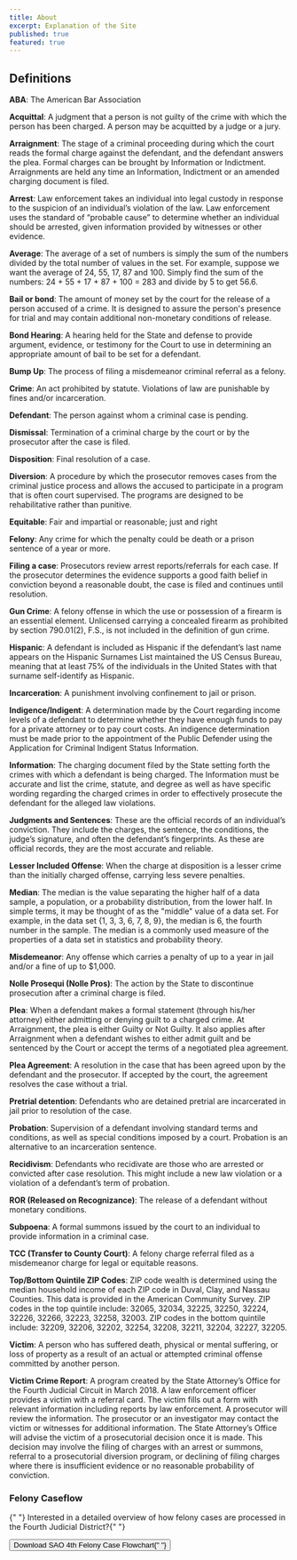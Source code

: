 ```yaml
---
title: About
excerpt: Explanation of the Site
published: true
featured: true
---
```


<Container>


## Definitions

**ABA**: The American Bar Association

**Acquittal**: A judgment that a person is not guilty of the crime with which the person has been charged. A person may be acquitted by a judge or a jury.

**Arraignment**: The stage of a criminal proceeding during which the court reads the formal charge against the defendant, and the defendant answers the plea. Formal charges can be brought by Information or Indictment. Arraignments are held any time an Information, Indictment or an amended charging document is filed.

**Arrest**: Law enforcement takes an individual into legal custody in response to the suspicion of an individual’s violation of the law. Law enforcement uses the standard of “probable cause” to determine whether an individual should be arrested, given information provided by witnesses or other evidence.

**Average**: The average of a set of numbers is simply the sum of the numbers divided by the total number of values in the set. For example, suppose we want the average of 24, 55, 17, 87 and 100. Simply find the sum of the numbers: 24 + 55 + 17 + 87 + 100 = 283 and divide by 5 to get 56.6.

**Bail or bond**: The amount of money set by the court for the release of a person accused of a crime. It is designed to assure the person's presence for trial and may contain additional non-monetary conditions of release.

**Bond Hearing**: A hearing held for the State and defense to provide argument, evidence, or testimony for the Court to use in determining an appropriate amount of bail to be set for a defendant.

**Bump Up**: The process of filing a misdemeanor criminal referral as a felony.

**Crime**: An act prohibited by statute. Violations of law are punishable by fines and/or incarceration.

**Defendant**: The person against whom a criminal case is pending.

**Dismissal**: Termination of a criminal charge by the court or by the prosecutor after the case is filed.

**Disposition**: Final resolution of a case.

**Diversion**: A procedure by which the prosecutor removes cases from the criminal justice process and allows the accused to participate in a program that is often court supervised. The programs are designed to be rehabilitative rather than punitive.

**Equitable**: Fair and impartial or reasonable; just and right

**Felony**: Any crime for which the penalty could be death or a prison sentence of a year or more.

**Filing a case**: Prosecutors review arrest reports/referrals for each case. If the prosecutor determines the evidence supports a good faith belief in conviction beyond a reasonable doubt, the case is filed and continues until resolution.

**Gun Crime**: A felony offense in which the use or possession of a firearm is an essential element. Unlicensed carrying a concealed firearm as prohibited by section 790.01(2), F.S., is not included in the definition of gun crime.

**Hispanic**: A defendant is included as Hispanic if the defendant’s last name appears on the Hispanic Surnames List maintained the US Census Bureau, meaning that at least 75% of the individuals in the United States with that surname self-identify as Hispanic.

**Incarceration**: A punishment involving confinement to jail or prison.

**Indigence/Indigent**: A determination made by the Court regarding income levels of a defendant to determine whether they have enough funds to pay for a private attorney or to pay court costs. An indigence determination must be made prior to the appointment of the Public Defender using the Application for Criminal Indigent Status Information.

**Information**: The charging document filed by the State setting forth the crimes with which a defendant is being charged. The Information must be accurate and list the crime, statute, and degree as well as have specific wording regarding the charged crimes in order to effectively prosecute the defendant for the alleged law violations.

**Judgments and Sentences**: These are the official records of an individual’s conviction. They include the charges, the sentence, the conditions, the judge’s signature, and often the defendant’s fingerprints. As these are official records, they are the most accurate and reliable.

**Lesser Included Offense**: When the charge at disposition is a lesser crime than the initially charged offense, carrying less severe penalties.

**Median**: The median is the value separating the higher half of a data sample, a population, or a probability distribution, from the lower half. In simple terms, it may be thought of as the "middle" value of a data set. For example, in the data set {1, 3, 3, 6, 7, 8, 9}, the median is 6, the fourth number in the sample. The median is a commonly used measure of the properties of a data set in statistics and probability theory.

**Misdemeanor**: Any offense which carries a penalty of up to a year in jail and/or a fine of up to \$1,000.

**Nolle Prosequi (Nolle Pros)**: The action by the State to discontinue prosecution after a criminal charge is filed.

**Plea**: When a defendant makes a formal statement (through his/her attorney) either admitting or denying guilt to a charged crime. At Arraignment, the plea is either Guilty or Not Guilty. It also applies after Arraignment when a defendant wishes to either admit guilt and be sentenced by the Court or accept the terms of a negotiated plea agreement.

**Plea Agreement**: A resolution in the case that has been agreed upon by the defendant and the prosecutor. If accepted by the court, the agreement resolves the case without a trial.

**Pretrial detention**: Defendants who are detained pretrial are incarcerated in jail prior to resolution of the case.

**Probation**: Supervision of a defendant involving standard terms and conditions, as well as special conditions imposed by a court. Probation is an alternative to an incarceration sentence.

**Recidivism**: Defendants who recidivate are those who are arrested or convicted after case resolution. This might include a new law violation or a violation of a defendant’s term of probation.

**ROR (Released on Recognizance)**: The release of a defendant without monetary conditions.

**Subpoena**: A formal summons issued by the court to an individual to provide information in a criminal case.

**TCC (Transfer to County Court)**: A felony charge referral filed as a misdemeanor charge for legal or equitable reasons.

**Top/Bottom Quintile ZIP Codes**: ZIP code wealth is determined using the median household income of each ZIP code in Duval, Clay, and Nassau Counties. This data is provided in the American Community Survey. ZIP codes in the top quintile include: 32065, 32034, 32225, 32250, 32224, 32226, 32266, 32223, 32258, 32003. ZIP codes in the bottom quintile include: 32209, 32206, 32202, 32254, 32208, 32211, 32204, 32227, 32205.

**Victim**: A person who has suffered death, physical or mental suffering, or loss of property as a result of an actual or attempted criminal offense committed by another person.

**Victim Crime Report**: A program created by the State Attorney’s Office for the Fourth Judicial Circuit in March 2018. A law enforcement officer provides a victim with a referral card. The victim fills out a form with relevant information including reports by law enforcement. A prosecutor will review the information. The prosecutor or an investigator may contact the victim or witnesses for additional information. The State Attorney’s Office will advise the victim of a prosecutorial decision once it is made. This decision may involve the filing of charges with an arrest or summons, referral to a prosecutorial diversion program, or declining of filing charges where there is insufficient evidence or no reasonable probability of conviction.

### Felony Caseflow

<P mb="3">
  {" "}
  Interested in a detailed overview of how felony cases are processed in the
  Fourth Judicial District?{" "}
</P>

<Button as="a" href="/Felony Case Flow Chart Final G.pdf" variant="link lg">
  Download SAO 4th Felony Case Flowchart{" "}
  <Icon name="arrow-right-circle" ml="2" />
</Button>

</Container>

